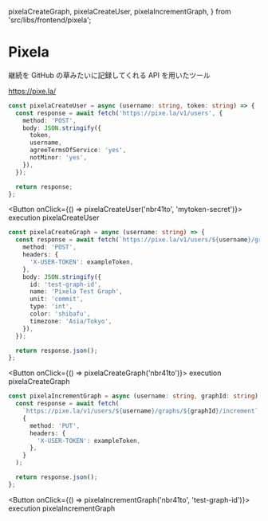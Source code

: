 
  pixelaCreateGraph,
  pixelaCreateUser,
  pixelaIncrementGraph,
} from 'src/libs/frontend/pixela';

<Head>
  <title>n.o.b | sand/pixela</title>
</Head>

# Pixela

継続を GitHub の草みたいに記録してくれる API を用いたツール

https://pixe.la/

```ts
const pixelaCreateUser = async (username: string, token: string) => {
  const response = await fetch('https://pixe.la/v1/users', {
    method: 'POST',
    body: JSON.stringify({
      token,
      username,
      agreeTermsOfService: 'yes',
      notMinor: 'yes',
    }),
  });

  return response;
};
```

<Button onClick={() => pixelaCreateUser('nbr41to', 'mytoken-secret')}>
  execution pixelaCreateUser
</Button>

```ts
const pixelaCreateGraph = async (username: string) => {
  const response = await fetch(`https://pixe.la/v1/users/${username}/graphs`, {
    method: 'POST',
    headers: {
      'X-USER-TOKEN': exampleToken,
    },
    body: JSON.stringify({
      id: 'test-graph-id',
      name: 'Pixela Test Graph',
      unit: 'commit',
      type: 'int',
      color: 'shibafu',
      timezone: 'Asia/Tokyo',
    }),
  });

  return response.json();
};
```

<Button onClick={() => pixelaCreateGraph('nbr41to')}>
  execution pixelaCreateGraph
</Button>

```ts
const pixelaIncrementGraph = async (username: string, graphId: string) => {
  const response = await fetch(
    `https://pixe.la/v1/users/${username}/graphs/${graphId}/increment`,
    {
      method: 'PUT',
      headers: {
        'X-USER-TOKEN': exampleToken,
      },
    }
  );

  return response.json();
};
```

<Button onClick={() => pixelaIncrementGraph('nbr41to', 'test-graph-id')}>
  execution pixelaIncrementGraph
</Button>
